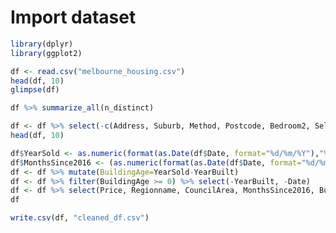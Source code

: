 # Import dataset
```r
library(dplyr)
library(ggplot2)

df <- read.csv("melbourne_housing.csv")
head(df, 10)
glimpse(df)
```

```r
df %>% summarize_all(n_distinct)
```

```r
df <- df %>% select(-c(Address, Suburb, Method, Postcode, Bedroom2, SellerG, Propertycount)) %>% na.omit(Price)
head(df, 10)
```

```r
df$YearSold <- as.numeric(format(as.Date(df$Date, format="%d/%m/%Y"),"%Y"))
df$MonthsSince2016 <- (as.numeric(format(as.Date(df$Date, format="%d/%m/%Y"),"%Y"))-2016)*12 + as.numeric(format(as.Date(df$Date, format="%d/%m/%Y"),"%m"))
df <- df %>% mutate(BuildingAge=YearSold-YearBuilt)
df <- df %>% filter(BuildingAge >= 0) %>% select(-YearBuilt, -Date)
df <- df %>% select(Price, Regionname, CouncilArea, MonthsSince2016, BuildingAge, Landsize, BuildingArea, Lattitude, Longtitude, Type, Rooms, Distance, Bathroom, Car)
df
```
```r
write.csv(df, "cleaned_df.csv")
```

